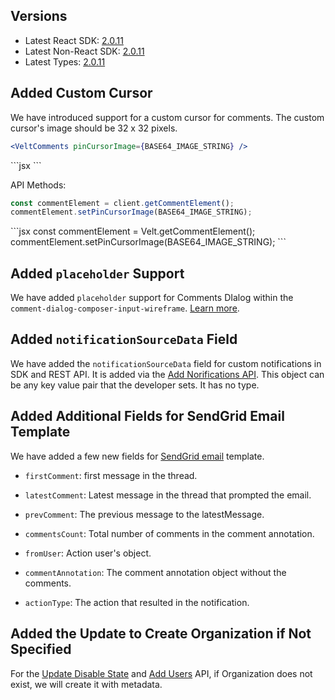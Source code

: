 ## Versions

- Latest React SDK: [2.0.11](https://www.npmjs.com/package/@veltdev/react)
- Latest Non-React SDK: [2.0.11](https://www.npmjs.com/package/@veltdev/client)
- Latest Types:  [2.0.11](https://www.npmjs.com/package/@veltdev/types)

## Added Custom Cursor
We have introduced support for a custom cursor for comments. The custom cursor's image should be 32 x 32 pixels.
<Tabs>
<Tab title="React / Next.js" >
```jsx
<VeltComments pinCursorImage={BASE64_IMAGE_STRING} />
```
</Tab>
<Tab title="HTML / Other Frameworks">
```jsx
<velt-comments pin-cursor-image="BASE64_IMAGE_STRING"></velt-comments>
```
</Tab>
</Tabs>

API Methods:
<Tabs>
<Tab title="React / Next.js" >
```jsx
const commentElement = client.getCommentElement();
commentElement.setPinCursorImage(BASE64_IMAGE_STRING);
```
</Tab>
<Tab title="HTML / Other Frameworks">
```jsx
const commentElement = Velt.getCommentElement();
commentElement.setPinCursorImage(BASE64_IMAGE_STRING);
```
</Tab>
</Tabs>

## Added `placeholder` Support
We have added `placeholder` support for Comments DIalog within the `comment-dialog-composer-input-wireframe`. [Learn more](https://docs.velt.dev/async-collaboration/comments/customize-ui/comment-dialog/subcomponents/composer/overview).


## Added `notificationSourceData` Field
We have added the `notificationSourceData`  field for custom notifications in SDK and REST API. It is added via the [Add Norifications API](https://docs.velt.dev/api-reference/rest-apis/notifications/add-notifications#add-notifications). This object can be any key value pair that the developer sets. It has no type.

## Added Additional Fields for SendGrid Email Template
We have added a few new fields for [SendGrid email](https://docs.velt.dev/notifications/email/overview#email-template-data) template.
- `firstComment`: first message in the thread.

- `latestComment`: Latest message in the thread that prompted the email.

- `prevComment`: The previous message to the latestMessage.

- `commentsCount`: Total number of comments in the comment annotation.

- `fromUser`: Action user's object.

- `commentAnnotation`: The comment annotation object without the comments.

- `actionType`: The action that resulted in the notification.


 ## Added the Update to Create Organization if Not Specified
 For the [Update Disable State](https://docs.velt.dev/api-reference/rest-apis/organizations/update-organization-disable-state#update-disabled-state-for-organizations) and [Add Users](https://docs.velt.dev/api-reference/rest-apis/users/add-users#add-users) API, if Organization does not exist, we will create it with metadata.
